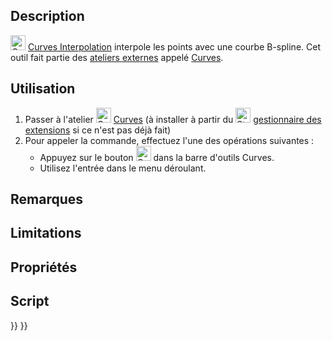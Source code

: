 <languages/>

{{Docnav/fr
|[[Curves_Approximate/fr|Approximer]]
|[[Curves_ParametricBlendCurve/fr|Continuité de courbe]]
|[[Curves_Workbench/fr|Atelier Curves]]
|IconL=Curves_Approximate.svg
|IconR=Curves_ParametricBlendCurve.svg
|IconC=Curves_workbench_icon.svg
}}

{{GuiCommand/fr
|Name=Curves Interpolate
|Name/fr=Curves Interpolation
|MenuLocation=Curves → Interpolate
|Workbenches=[[Curves_Workbench/fr|Curves]]
}}

==Description==

[[Image:Curves_Interpolate.svg|24px]] [[Curves_Interpolate/fr|Curves Interpolation]] interpole les points avec une courbe B-spline. Cet outil fait partie des [[External_workbenches/fr|ateliers externes]] appelé [[Curves_Workbench/fr|Curves]].

<span id="Usage"></span>
==Utilisation==

# Passer à l'atelier [[Image:Curves_workbench_icon.svg|24px]] [[Curves_Workbench/fr|Curves]] (à installer à partir du [[Image:Std_AddonMgr.svg|24px]] [[Std_AddonMgr/fr|gestionnaire des extensions]] si ce n'est pas déjà fait)
# Pour appeler la commande, effectuez l'une des opérations suivantes :
#* Appuyez sur le bouton [[Image:Curves_Interpolate.svg|24px]] dans la barre d'outils Curves.
#* Utilisez l'entrée {{MenuCommand|Curves → Interpolate}} dans le menu déroulant.


<span id="Notes"></span>
==Remarques==


<span id="Limitations"></span>
== Limitations ==


<span id="Properties"></span>
==Propriétés==


<span id="Scripting"></span>
==Script==


{{Docnav/fr
|[[Curves_Approximate/fr|Approximer]]
|[[Curves_ParametricBlendCurve/fr|Continuité de courbe]]
|[[Curves_Workbench/fr|Atelier Curves]]
|IconL=Curves_Approximate.svg
|IconR=Curves_ParametricBlendCurve.svg
|IconC=Curves_workbench_icon.svg
}}

{{Curves Tools navi{{#translation:}}}}
{{Userdocnavi{{#translation:}}}}